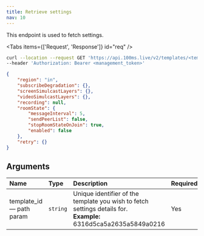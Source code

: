 ```yaml
---
title: Retrieve settings
nav: 10
---
```


This endpoint is used to fetch settings.

<GetRequest title="https://api.100ms.live/v2/templates/<template_id>/settings" />

<Tabs items={['Request', 'Response']} id="req" />

<Tab id="req-0">

```bash
curl --location --request GET 'https://api.100ms.live/v2/templates/<template_id>/settings' \
--header 'Authorization: Bearer <management_token>'
```

</Tab>

<Tab id="req-1">
<Response res="200: OK" />

```json
{
    "region": "in",
    "subscribeDegradation": {},
    "screenSimulcastLayers": {},
    "videoSimulcastLayers": {},
    "recording": null,
    "roomState": {
        "messageInterval": 5,
        "sendPeerList": false,
        "stopRoomStateOnJoin": true,
        "enabled": false
    },
    "retry": {}
}
```

</Tab>

## Arguments

| Name                           | Type     | Description                                                                                                           | Required |
| :----------------------------- | :------- | :-------------------------------------------------------------------------------------------------------------------- | :------- |
| template_id <br/> — path param | `string` | Unique identifier of the template you wish to fetch settings details for. <br/> **Example:** 6316d5ca5a2635a5849a0216 | Yes      |
